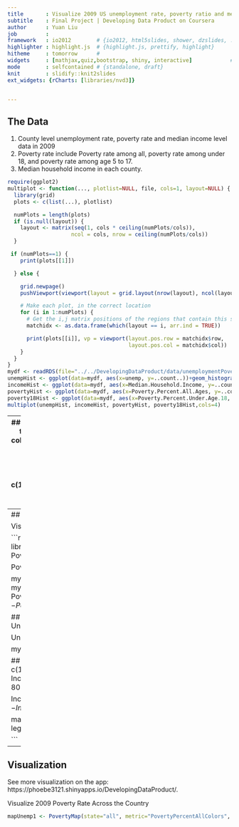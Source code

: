 ```yaml
---
title       : Visualize 2009 US unemployment rate, poverty ratio and median income level
subtitle    : Final Project | Developing Data Product on Coursera
author      : Yuan Liu
job         : 
framework   : io2012        # {io2012, html5slides, shower, dzslides, ...}
highlighter : highlight.js  # {highlight.js, prettify, highlight}
hitheme     : tomorrow      # 
widgets     : [mathjax,quiz,bootstrap, shiny, interactive]            # {mathjax, quiz, bootstrap}
mode        : selfcontained # {standalone, draft}
knit        : slidify::knit2slides
ext_widgets: {rCharts: [libraries/nvd3]}


---
```

## The Data
1. County level unemployment rate, poverty rate and median income level data in 2009
2. Poverty rate include Poverty rate among all, poverty rate among under 18, and poverty rate among age 5 to 17.
3. Median household income in each county.

```r
require(ggplot2)
multiplot <- function(..., plotlist=NULL, file, cols=1, layout=NULL) {
  library(grid)
  plots <- c(list(...), plotlist)

  numPlots = length(plots)
  if (is.null(layout)) {
    layout <- matrix(seq(1, cols * ceiling(numPlots/cols)),
                    ncol = cols, nrow = ceiling(numPlots/cols))
  }

 if (numPlots==1) {
    print(plots[[1]])

  } else {

    grid.newpage()
    pushViewport(viewport(layout = grid.layout(nrow(layout), ncol(layout))))

    # Make each plot, in the correct location
    for (i in 1:numPlots) {
      # Get the i,j matrix positions of the regions that contain this subplot
      matchidx <- as.data.frame(which(layout == i, arr.ind = TRUE))

      print(plots[[i]], vp = viewport(layout.pos.row = matchidx$row,
                                      layout.pos.col = matchidx$col))
    }
  }
}
mydf <- readRDS(file="../../DevelopingDataProduct/data/unemploymentPovertyIncome2009FIPS.rds")
unempHist <- ggplot(data=mydf, aes(x=unemp, y=..count..))+geom_histogram(color="black", fill="blue")
incomeHist <- ggplot(data=mydf, aes(x=Median.Household.Income, y=..count..))+geom_histogram(color="black", fill="blue")
povertyHist <- ggplot(data=mydf, aes(x=Poverty.Percent.All.Ages, y=..count..))+geom_histogram(color="black",fill="blue")
poverty18Hist <- ggplot(data=mydf, aes(x=Poverty.Percent.Under.Age.18, y=..count..))+geom_histogram(color="black",fill="blue")
multiplot(unempHist, incomeHist, povertyHist, poverty18Hist,cols=4)
```

---
## Data Pre-Process
1. Categorize the continuous numerical measures. Assign each category a color.
2. Visualize the numerical measures on a map by giving a area a color matching the numerical measurein that area.
3. The color pallete must respresent the meaning of the measure. 
3. Select the number of categories, and the cutoff point with the help of the histogram plot.
```r
PovertyCut <- c(0,5,10,15,20,25,30,40,100)
PovertyCutTex <- c("<5%","5-10%","10-15%","15-20%","20-25%","25-30%","30-40%",">40%")
UnempCut <- c(0,2,4,6,8,10,15,20,100)
UnempCutTex <- c("<2%","2-4%","4-6%","6-8%","8-10%","10-15%","15-20%",">20%")
IncomeCut <- c(10000,20000,30000,35000,40000,45000,50000,60000,80000,100000,max(mydf$Median.Household.Income))
IncomeCutTex <- c("<$10K","$10K-20K","$20K-30K","$30K-40K","$40K-50K","$50K-60K","$60K-70K","$70K-80K","$80K-90K","$90K-100K",">$100K")

```

---
## Visualization
See more visualization on the app: https://phoebe3121.shinyapps.io/DevelopingDataProduct/.

Visualize the 2009 unemployment rate across the country.

```r
source("../../DevelopingDataProduct/helper.R", chdir=T)
library(data.table)
library(dplyr)
library(plyr)
library(maps)
library(RColorBrewer)
library(colorspace)
library(mapproj)
PovertyCut <- c(0,5,10,15,20,25,30,40,100)
PovertyCutTex <- c("<5%","5-10%","10-15%","15-20%","20-25%","25-30%","30-40%",">40%")

PovertyPercentColor <- brewer.pal(8, name="YlOrRd")

mydf$PovertyPercentAllColors <- PovertyPercentColor[
	as.numeric(
		cut(
			mydf$Poverty.Percent.All.Ages, PovertyCut
		)
	)
	]
mydf$PovertyPercentUnder18Colors <- PovertyPercentColor[
	as.numeric(
		cut(
			mydf$Poverty.Percent.Under.Age.18, PovertyCut
		)
	)
	]
mydf$PovertyPercent5to17Colors <- PovertyPercentColor[
	as.numeric(
		cut(
			mydf$Poverty.Percent.Ages.5.17, PovertyCut
		)
	)
	]

## CREATE PARAMETERS NEEDED IN THE UNEMPLOYMENT RATE GRAPH
UnempCut <- c(0,2,4,6,8,10,15,20,100)
UnempCutTex <- c("<2%","2-4%","4-6%","6-8%","8-10%","10-15%","15-20%",">20%")

UnempColor <- brewer.pal(8,name="YlOrRd")

mydf$unempColors <- UnempColor[
	as.numeric(
		cut(
			mydf$unemp, UnempCut)
		)
	]

## CREATE PARAMETERS NEEDED IN THE MEDIAN INDOME GRAPH
IncomeCut <- c(10000,20000,30000,35000,40000,45000,50000,60000,80000,100000,max(mydf$Median.Household.Income))
IncomeCutTex <- c("<$10K","$10K-20K","$20K-30K","$30K-40K","$40K-50K","$50K-60K","$60K-70K","$70K-80K","$80K-90K","$90K-100K",">$100K")

IncomeColor <- brewer.pal(11, name="RdBu")
mydf$incomeColors <- IncomeColor[
	as.numeric(
		cut(
			mydf$Median.Household.Income, IncomeCut
			)
		)
	]

 
mapUnemp = PovertyMap(state="all", metric="unempColors", mydf=mydf, legendTex=UnempCutTex, legendColor=UnempColor)

```

---
## Visualization
See more visualization on the app: https://phoebe3121.shinyapps.io/DevelopingDataProduct/.

Visualize 2009 Poverty Rate Across the Country

```r
mapUnemp1 <- PovertyMap(state="all", metric="PovertyPercentAllColors", mydf=mydf, legendTex=PovertyCutTex, legendColor=PovertyPercentColor)


```

